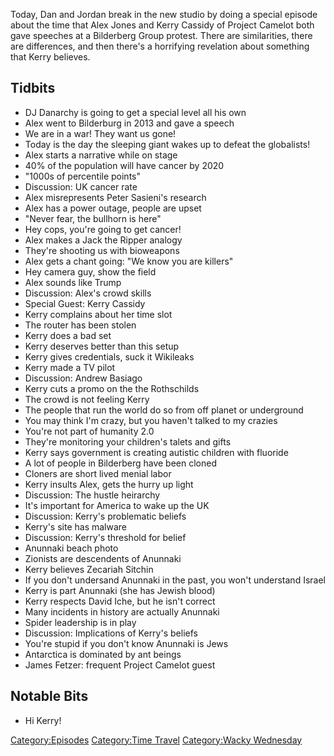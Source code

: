 {{Episode
    | title           = Bilderberg Speeches
    | caption         = [https://knowledgefight.libsyn.com/knowledge-fight-bilderberg-speeches Listen to this episode on Libsyn]
    | episodeNumber   = 324
    | length          = 01:23:19
    | airDate         = July 26, 2019
    | episodeType     = [[:Category:Time Travel|Time Travel]], [[:Category:Wacky Wednesday|Wacky Wednesday]]
    | appearance      = [[DJ Danarchy]], [[Kerry Kassidy]], [[Peter Sasieni]], [[Andrew Basiago]], [[Zecariah Sitchin]], [[David Iche]], [[James Fetzer]]
    | previousEpisode = [[323: July 19, 2019]]
    | nextEpisode     = [[325: Feb. 27-Mar. 10, 2013]]
}}

{{Stub}}

Today, Dan and Jordan break in the new studio by doing a special episode about the time that Alex Jones and Kerry Cassidy of Project Camelot both gave speeches at a Bilderberg Group protest. There are similarities, there are differences, and then there's a horrifying revelation about something that Kerry believes.

==Tidbits==

*DJ Danarchy is going to get a special level all his own
*Alex went to Bilderburg in 2013 and gave a speech
*We are in a war! They want us gone!
*Today is the day the sleeping giant wakes up to defeat the globalists!
*Alex starts a narrative while on stage
*40% of the population will have cancer by 2020
*"1000s of percentile points"
*Discussion: UK cancer rate
*Alex misrepresents Peter Sasieni's research
*Alex has a power outage, people are upset
*"Never fear, the bullhorn is here"
*Hey cops, you're going to get cancer!
*Alex makes a Jack the Ripper analogy
*They're shooting us with bioweapons
*Alex gets a chant going: "We know you are killers"
*Hey camera guy, show the field
*Alex sounds like Trump
*Discussion: Alex's crowd skills
*Special Guest: Kerry Cassidy
*Kerry complains about her time slot
*The router has been stolen
*Kerry does a bad set
*Kerry deserves better than this setup
*Kerry gives credentials, suck it Wikileaks
*Kerry made a TV pilot
*Discussion: Andrew Basiago
*Kerry cuts a promo on the the Rothschilds
*The crowd is not feeling Kerry
*The people that run the world do so from off planet or underground
*You may think I'm crazy, but you haven't talked to my crazies
*You're not part of humanity 2.0
*They're monitoring your children's talets and gifts
*Kerry says government is creating autistic children with fluoride
*A lot of people in Bilderberg have been cloned
*Cloners are short lived menial labor
*Kerry insults Alex, gets the hurry up light
*Discussion: The hustle heirarchy
*It's important for America to wake up the UK
*Discussion: Kerry's problematic beliefs
*Kerry's site has malware
*Discussion: Kerry's threshold for belief
*Anunnaki beach photo
*Zionists are descendents of Anunnaki
*Kerry believes Zecariah Sitchin
*If you don't undersand Anunnaki in the past, you won't understand Israel
*Kerry is part Anunnaki (she has Jewish blood)
*Kerry respects David Iche, but he isn't correct
*Many incidents in history are actually Anunnaki
*Spider leadership is in play
*Discussion: Implications of Kerry's beliefs
*You're stupid if you don't know Anunnaki is Jews
*Antarctica is dominated by ant beings
*James Fetzer: frequent Project Camelot guest

==Notable Bits==

*Hi Kerry!

[[Category:Episodes]]
[[Category:Time Travel]]
[[Category:Wacky Wednesday]]

